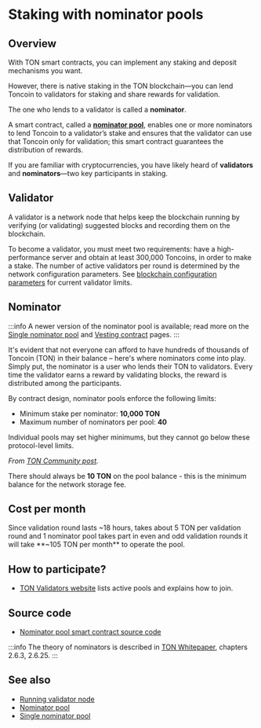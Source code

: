 
# Staking with nominator pools

## Overview

With TON smart contracts, you can implement any staking and deposit mechanisms you want.

However, there is native staking in the TON blockchain—you can lend Toncoin to validators for staking and share rewards for validation.

The one who lends to a validator is called a **nominator**.

A smart contract, called a [**nominator pool**](/v3/documentation/smart-contracts/contracts-specs/nominator-pool/), enables one or more nominators to lend Toncoin to a validator’s stake and ensures that the validator can use that Toncoin only for validation; this smart contract guarantees the distribution of rewards.

If you are familiar with cryptocurrencies, you have likely heard of **validators** and **nominators**—two key participants in staking.

## Validator

A validator is a network node that helps keep the blockchain running by verifying (or validating) suggested blocks and recording them on the blockchain.

To become a validator, you must meet two requirements: have a high-performance server and obtain at least 300,000 Toncoins, in order to make a stake. The number of active validators per round is determined by the network configuration parameters.
See [blockchain configuration parameters](/v3/documentation/network/configs/blockchain-configs) for current validator limits.


## Nominator

:::info
A newer version of the nominator pool is available; read more on the [Single nominator pool](/v3/documentation/smart-contracts/contracts-specs/single-nominator-pool/) and [Vesting contract](/v3/documentation/smart-contracts/contracts-specs/vesting-contract/) pages.
:::

It's evident that not everyone can afford to have hundreds of thousands of Toncoin (TON) in their balance – here's where nominators come into play. Simply put, the nominator is a user who lends their TON to validators. Every time the validator earns a reward by validating blocks, the reward is distributed among the participants.

By contract design, nominator pools enforce the following limits:
- Minimum stake per nominator: **10,000 TON**
- Maximum number of nominators per pool: **40**

Individual pools may set higher minimums, but they cannot go below these protocol-level limits.

_From [TON Community post](https://t.me/toncoin/543)._

There should always be **10 TON** on the pool balance - this is the minimum balance for the network storage fee.

## Cost per month

Since validation round lasts ~18 hours, takes about 5 TON per validation round and 1 nominator pool takes part in even and odd validation rounds it will take **~105 TON per month** to operate the pool.

## How to participate?

- [TON Validators website](https://tonvalidators.org/) lists active pools and explains how to join.

## Source code

- [Nominator pool smart contract source code](https://github.com/ton-blockchain/nominator-pool)

:::info
The theory of nominators is described in [TON Whitepaper](https://docs.ton.org/ton.pdf), chapters 2.6.3, 2.6.25.
:::

## See also
- [Running validator node](/v3/guidelines/nodes/running-nodes/validator-node)
- [Nominator pool](/v3/documentation/smart-contracts/contracts-specs/nominator-pool/)
- [Single nominator pool](/v3/documentation/smart-contracts/contracts-specs/single-nominator-pool/)
<Feedback />
